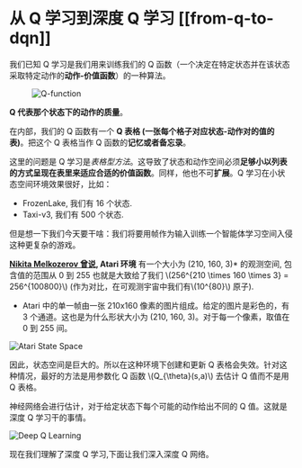 # 从 Q 学习到深度 Q 学习 [[from-q-to-dqn]]

我们已知 Q 学习是我们用来训练我们的 Q 函数（一个决定在特定状态并在该状态采取特定动作的**动作-价值函数**）的一种算法。


<figure>
  <img src="https://huggingface.co/datasets/huggingface-deep-rl-course/course-images/resolve/main/en/unit3/Q-function.jpg" alt="Q-function"/>
</figure>

**Q 代表那个状态下的动作的质量**。

在内部，我们的 Q 函数有一个 **Q 表格 (一张每个格子对应状态-动作对的值的表)**。把这个 Q 表格当作 Q 函数的**记忆或者备忘录**。

这里的问题是 Q 学习是*表格型方法*。这导致了状态和动作空间必须**足够小以列表的方式呈现在表里来适应合适的价值函数**。同样，他也不可**扩展**。Q 学习在小状态空间环境效果很好，比如：

- FrozenLake, 我们有 16 个状态.
- Taxi-v3, 我们有 500 个状态.

但是想一下我们今天要干啥：我们将要用帧作为输入训练一个智能体学习空间入侵这种更复杂的游戏。

**[Nikita Melkozerov 曾说](https://twitter.com/meln1k), Atari 环境** 有一个大小为 (210, 160, 3)* 的观测空间, 包含值的范围从 0 到 255 也就是大致给了我们 \\(256^{210 \times 160 \times 3} = 256^{100800}\\) (作为对比，在可观测宇宙中我们有\\(10^{80}\\) 原子).

* Atari 中的单一帧由一张 210x160 像素的图片组成。给定的图片是彩色的，有 3 个通道。这也是为什么形状大小为 (210, 160, 3)。对于每一个像素，取值在0 到 255 间。

<img src="https://huggingface.co/datasets/huggingface-deep-rl-course/course-images/resolve/main/en/unit4/atari.jpg" alt="Atari State Space"/>

因此，状态空间是巨大的。所以在这种环境下创建和更新 Q 表格会失效。针对这种情况，最好的方法是用参数化 Q 函数 \\(Q_{\theta}(s,a)\\) 去估计 Q 值而不是用 Q 表格。

神经网络会进行估计，对于给定状态下每个可能的动作给出不同的 Q 值。这就是深度 Q 学习干的事情。

<img src="https://huggingface.co/datasets/huggingface-deep-rl-course/course-images/resolve/main/en/unit1/deep.jpg" alt="Deep Q Learning"/>

现在我们理解了深度 Q 学习,下面让我们深入深度 Q 网络。